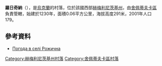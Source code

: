 {{coord|50|3|6|N|27|11|59|E|scale:100000|display=title}}

'''羅日奇納'''（{{lang-uk|Рожична}}），是[[烏克蘭|烏克蘭]]的村落，位於該國西部[[赫梅利尼茨基州|赫梅利尼茨基州]]，由[[舍佩蒂夫卡區|舍佩蒂夫卡區]]負責管轄，始建於1230年，面積0.06平方公里，海拔高度291米，2001年人口179。

==參考資料==
* [http://weather.in.ua/ua/hmel'nickaja/22483 Погода в селі Рожична]

{{DEFAULTSORT:Рожична}}
[[Category:赫梅利尼茨基州村落|Category:赫梅利尼茨基州村落]]
[[Category:舍佩蒂夫卡區村落|Category:舍佩蒂夫卡區村落]]


{{Khmelnytskyi-geo-stub}}